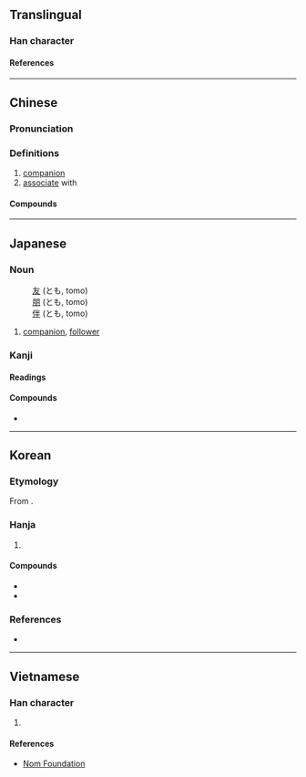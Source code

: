 {{also|侣}}
{{character info}}
==Translingual==

===Han character===
{{Han char|rn=9|rad=人|as=07|sn=9|four=26260|canj=ORHR|ids=⿰亻呂}}

====References====
{{Han ref|kx=0103.200|dkj=00647|dj=0219.010|hdz=10147.120|uh=4FB6}}

----

==Chinese==
{{zh-forms|s=侣}}

===Pronunciation===
{{zh-pron
|m=lǚ
|c=leoi5
|mn=qz:lír/xm:lú/zz:lí/qz:lǐr/tw,xm:lū/zz:lī
|mn_note=lír/lú/lí - literary; lǐr/lū/lī - vernacular
|mc=y
|oc=y
|ma=
|cat=n,v
}}

===Definitions===
{{zh-hanzi}}

# [[companion]]
# [[associate]] with

====Compounds====
{{zh-der|情侶|僧侶|命儔嘯侶|伴侶|伴侶動物|燕侶|法侶|燕侶鶯儔|燕儔鶯侶|詩朋酒侶|終身伴侶|鴛儔鳳侶|鴛侶|鸞儔鳳侶|鶯儔燕侶|行侶}}

----

==Japanese==

===Noun===
{{ja-noun|とも}}

: [[友]] (とも, tomo)
: [[朋]] (とも, tomo)
: [[伴]] (とも, tomo)

# [[companion]], [[follower]]

===Kanji===
{{ja-kanji|grade=|rs=人07}}

====Readings====
{{ja-readings
|goon=ろ
|kanon=りょ
|kun=とも-
}}

====Compounds====
* {{ja-r|侶伴|りょばん}}

----

==Korean==

===Etymology===
From {{der|ko|ltc|-}} {{ltc-l|侶|id=1}}. {{hanja-hunmong|려〮|lye|人類#중03A|alt=侣}}

===Hanja===
{{ko-hanja-search}}
{{ko-hanja|짝|려||여}}

# {{hanja form of|[[려]]/[[여]]|[[companion]]}}

====Compounds====
{{der-top|Compounds}}
* {{ko-l|승려|[[monk]]|僧侶}}
* {{ko-l|반려|[[partner]]; [[companion]]|伴侶}}
{{der-bottom}}

===References===
* {{R:hanjadoc|315}}

----

==Vietnamese==

===Han character===
{{vi-readings|reading=[[lứa]], [[lữ]]|rs=人07}}

# {{rfdef|vi|sort=人07}}

====References====
* [http://nomfoundation.org/common/nom_details.php?codepoint=4fb6 Nom Foundation]